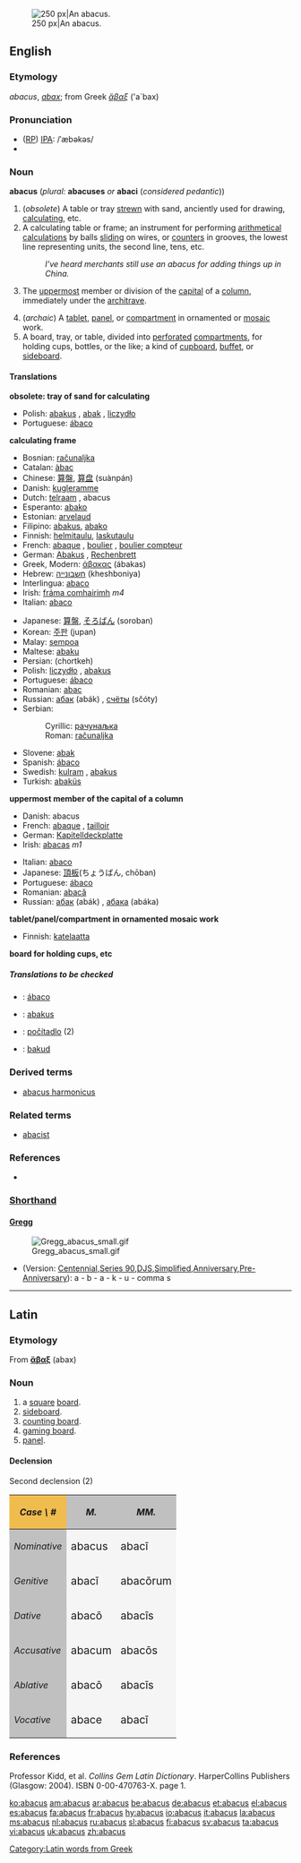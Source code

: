 {{wikisource1911Enc|Abacus}}
[[Image:Boulier1.JPG|thumb|right|250 px|An abacus.]]
==English==

===Etymology===
{{L.}} ''abacus'', ''[[abax]]''; from Greek ''[[ἄβαξ]]'' ('a`bax)

===Pronunciation===
* ([[RP]]) [[IPA]]: /ˈæbəkəs/
*{{audio|en-us-abacus.ogg|Audio (US)}}

===Noun===
'''abacus''' (''plural:'' '''abacuses''' ''or'' '''abaci''' (''considered pedantic''))

# <!--DefA-->(''obsolete'') A table or tray [[strewn]] with sand, anciently used for drawing, [[calculating]], etc.
# <!--DefB-->A calculating table or frame; an instrument for performing [[arithmetical]] [[calculations]] by balls [[sliding]] on wires, or [[counters]] in grooves, the lowest line representing units, the second line, tens, etc.
#:''I've heard merchants still use an abacus for adding things up in China.''
# <!--DefC-->{{architecture}} The [[uppermost]] member or division of the [[capital]] of a [[column]], immediately under the [[architrave]].
# <!--DefD-->(''archaic'') A [[tablet]], [[panel]], or [[compartment]] in ornamented or [[mosaic]] work.
# <!--DefE-->A board, tray, or table, divided into [[perforated]] [[compartments]], for holding cups, bottles, or the like; a kind of [[cupboard]], [[buffet]], or [[sideboard]].

====Translations====

<!--DefA-->'''obsolete: tray of sand for calculating'''
{{top}}
{{mid}}
*Polish: [[abakus]] {{m}}, [[abak]] {{m}}, [[liczydło]] {{n}}
*Portuguese: [[ábaco]] {{m}}
{{bottom}}

<!--DefB-->'''calculating frame'''
{{top}}
*Bosnian: [[računaljka]] {{f}}
*Catalan: [[àbac]]
*Chinese: [[算盤]], [[算盘]] (suànpán)
*Danish: [[kugleramme]]
*Dutch: [[telraam]] {{n}}, abacus {{m}}
*Esperanto: [[abako]]
*Estonian: [[arvelaud]]
*Filipino: [[abakus]], [[abako]]
*Finnish: [[helmitaulu]], [[laskutaulu]]
*French: [[abaque]] {{m}}, [[boulier]] {{m}}, [[boulier compteur]] {{m}}
*German: [[Abakus]] {{m}}, [[Rechenbrett]] {{n}}
*Greek, Modern: [[άβακας]] (ábakas) {{m}}
*Hebrew: [[חשבונייה]] (kheshboniya) {{f}}
*Interlingua: [[abaco#Interlingua|abaco]]
*Irish: [[fráma comhairimh]] ''m4''
*Italian: [[abaco#Italian|abaco]] {{m}}
{{mid}}
*Japanese: [[算盤]], [[そろばん]] (soroban)
*Korean: [[주판]] (jupan)
*Malay: [[sempoa]]
*Maltese: [[abaku]] {{m}}
*Persian: {{FAchar|[[چرتکه]]}} (chortkeh)
*Polish: [[liczydło]] {{n}}, [[abakus#Polish|abakus]] {{m}}
*Portuguese: [[ábaco#Portuguese|ábaco]] {{m}}
*Romanian: [[abac]] {{n}}
*Russian: [[абак]] (abák) {{m}}, [[счёты]] (sčóty) {{p}}
*Serbian:
*:Cyrillic: [[рачунаљка]] {{f}}
*:Roman: [[računaljka]] {{f}}
*Slovene: [[abak]] {{m}}
*Spanish: [[ábaco#Spanish|ábaco]] {{m}}
*Swedish: [[kulram]] {{c}}, [[abakus#Swedish|abakus]]
*Turkish: [[abaküs]]
{{bottom}}

<!--DefC-->'''uppermost member of the capital of a column'''
{{top}}
*Danish: abacus
*French: [[abaque]] {{f}}, [[tailloir]] {{m}}
*German: [[Kapitelldeckplatte]] {{f}}
*Irish: [[abacas]] ''m1''
{{mid}}
*Italian: [[abaco#Italian|abaco]] {{m}}
*Japanese: [[頂板]](ちょうばん, chōban)
*Portuguese: [[ábaco]] {{m}}
*Romanian: [[abacă]] {{f}}
*Russian: [[абак]] (abák) {{m}}, [[абака]] (abáka) {{f}}
{{bottom}}

<!--DefD-->'''tablet/panel/compartment in ornamented mosaic work'''
{{top}}
*Finnish: [[katelaatta]]
{{mid}}
{{bottom}}

<!--DefE-->'''board for holding cups, etc'''
{{top}}
{{mid}}
{{bottom}}

=====Translations to be checked=====
<!--Remove this section once all of the translations below have been moved into the tables above.-->
{{checktrans}}
*{{ttbc|Galician|[[Galician]]}}: [[ábaco]]
*{{ttbc|Indonesian}}: [[abakus]]
*{{ttbc|Slovak}}: [[počítadlo]] {{n}} (2)
*{{ttbc|Volapük|[[Volapük]]}}: [[bakud]]

===Derived terms===
*[[abacus harmonicus]]

===Related terms===
*[[abacist]]

===References===
*{{R:Webster 1913}}

{{rfc-header|[http://en.wikipedia.org/wiki/Shorthand Shorthand]}}
===[http://en.wikipedia.org/wiki/Shorthand Shorthand]===

====[http://en.wikipedia.org/wiki/Gregg_Shorthand Gregg]====
[[Image:Gregg_abacus_small.gif|right]]
*(Version: [http://en.wikipedia.org/wiki/Gregg_Shorthand#Centennial_Gregg_Shorthand Centennial],[http://en.wikipedia.org/wiki/Gregg_Shorthand#Series_90_Gregg_Shorthand  Series 90],[http://en.wikipedia.org/wiki/Gregg_Shorthand#Diamond_Jubilee_Gregg_Shorthand  DJS],[http://en.wikipedia.org/wiki/Gregg_Shorthand#Simplified_Gregg_Shorthand Simplified],[http://en.wikipedia.org/wiki/Gregg_Shorthand#Anniversary_Gregg_Shorthand Anniversary],[http://en.wikipedia.org/wiki/Gregg_Shorthand#Pre-Anniversary_Gregg_Shorthand Pre-Anniversary]): a - b - a - k - u - comma s

----

==Latin==

===Etymology===
From {{AGr.|la}} '''[[ἄβαξ]]''' (abax)

===Noun===
{{la-noun|abacus|abaci|abucī|m|second}}

# a [[square]] [[board]].
# [[sideboard]].
# [[counting board]].
# [[gaming board]].
# [[panel]].

====Declension====

Second declension (2)
{| cellpadding="5" border="1"
!style="background:#F1BC4E;"| ''Case \ #''
!style="background:#C0C0C0;"| ''M.''
!style="background:#C0C0C0;"| ''MM.''
|-
!style="background:#C0C0C0;"| ''Nominative''
|style="background:#F5F5F5;"| <big> abacus
|style="background:#F5F5F5;"| <big> abacī
|-
!style="background:#C0C0C0;"| ''Genitive''
|style="background:#F5F5F5;"| <big> abacī
|style="background:#F5F5F5;"| <big> abacōrum
|-
!style="background:#C0C0C0;"| ''Dative''
|style="background:#F5F5F5;"| <big> abacō
|style="background:#F5F5F5;"| <big> abacīs
|-
!style="background:#C0C0C0;"| ''Accusative''
|style="background:#F5F5F5;"| <big> abacum
|style="background:#F5F5F5;"| <big> abacōs
|-
!style="background:#C0C0C0;"| ''Ablative''
|style="background:#F5F5F5;"| <big> abacō
|style="background:#F5F5F5;"| <big> abacīs
|-
!style="background:#C0C0C0;"| ''Vocative''
|style="background:#F5F5F5;"| <big> abace
|style="background:#F5F5F5;"| <big> abacī
|}

===References===
Professor Kidd, et al. ''Collins Gem Latin Dictionary''. HarperCollins Publishers (Glasgow: 2004). ISBN 0-00-470763-X. page 1.

[[Category:Latin words from Greek]]

[[ko:abacus]]
[[am:abacus]]
[[ar:abacus]]
[[be:abacus]]
[[de:abacus]]
[[et:abacus]]
[[el:abacus]]
[[es:abacus]]
[[fa:abacus]]
[[fr:abacus]]
[[hy:abacus]]
[[io:abacus]]
[[it:abacus]]
[[la:abacus]]
[[ms:abacus]]
[[nl:abacus]]
[[ru:abacus]]
[[sl:abacus]]
[[fi:abacus]]
[[sv:abacus]]
[[ta:abacus]]
[[vi:abacus]]
[[uk:abacus]]
[[zh:abacus]]